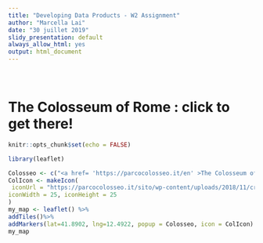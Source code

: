 ---
title: "Developing Data Products - W2 Assignment"
author: "Marcella Lai"
date: "30 juillet 2019"
slidy_presentation: default
always_allow_html: yes
output: html_document  
---

<h1><br> The Colosseum of Rome : click to get there!<br></h1>

```{r setup, include=FALSE}
knitr::opts_chunk$set(echo = FALSE)
```


```{r, echo=FALSE ,  warning=FALSE}
library(leaflet)

Colosseo <- c("<a href= 'https://parcocolosseo.it/en' >The Colosseum of Rome</a>")
ColIcon <- makeIcon( 
 iconUrl = "https://parcocolosseo.it/sito/wp-content/uploads/2018/11/cropped-favicon_PARCO-1-32x32.png", 
iconWidth = 25, iconHeight = 25
) 
my_map <- leaflet() %>%
addTiles()%>%
addMarkers(lat=41.8902, lng=12.4922, popup = Colosseo, icon = ColIcon)
my_map

```
